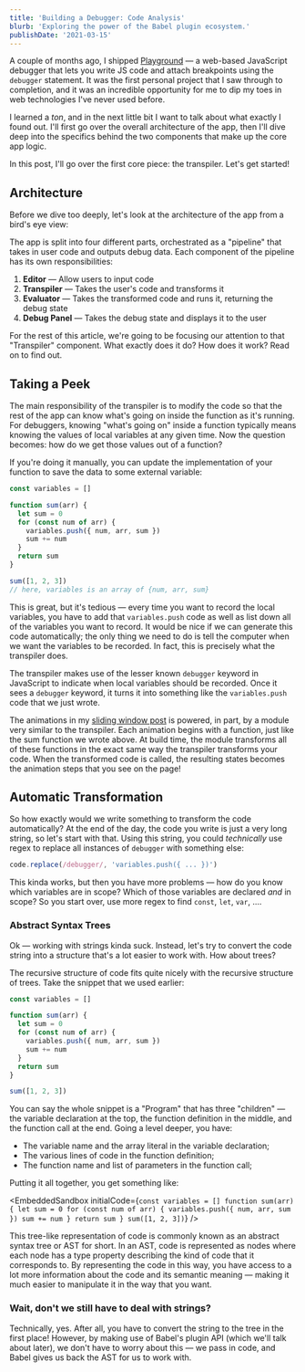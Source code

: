 ```yaml
---
title: 'Building a Debugger: Code Analysis'
blurb: 'Exploring the power of the Babel plugin ecosystem.'
publishDate: '2021-03-15'
---
```



A couple of months ago, I shipped [Playground]() — a web-based JavaScript debugger that lets you write JS code and attach breakpoints using the `debugger` statement. It was the first personal project that I saw through to completion, and it was an incredible opportunity for me to dip my toes in web technologies I've never used before.

I learned a _ton_, and in the next little bit I want to talk about what exactly I found out. I'll first go over the overall architecture of the app, then I'll dive deep into the specifics behind the two components that make up the core app logic.

In this post, I'll go over the first core piece: the transpiler. Let's get started!

## Architecture

Before we dive too deeply, let's look at the architecture of the app from a bird's eye view:

<Architecture />

The app is split into four different parts, orchestrated as a "pipeline" that takes in user code and outputs debug data. Each component of the pipeline has its own responsibilities:

1. **Editor** — Allow users to input code
2. **Transpiler** — Takes the user's code and transforms it
3. **Evaluator** — Takes the transformed code and runs it, returning the debug state
4. **Debug Panel** — Takes the debug state and displays it to the user

For the rest of this article, we're going to be focusing our attention to that "Transpiler" component. What exactly does it do? How does it work? Read on to find out.

## Taking a Peek

The main responsibility of the transpiler is to modify the code so that the rest of the app can know what's going on inside the function as it's running. For debuggers, knowing "what's going on" inside a function typically means knowing the values of local variables at any given time. Now the question becomes: how do we get those values out of a function?

If you're doing it manually, you can update the implementation of your function to save the data to some external variable:

```js
const variables = []

function sum(arr) {
  let sum = 0
  for (const num of arr) {
    variables.push({ num, arr, sum })
    sum += num
  }
  return sum
}

sum([1, 2, 3])
// here, variables is an array of {num, arr, sum}
```

This is great, but it's tedious — every time you want to record the local variables, you have to add that `variables.push` code as well as list down all of the variables you want to record. It would be nice if we can generate this code automatically; the only thing we need to do is tell the computer when we want the variables to be recorded. In fact, this is precisely what the transpiler does.

The transpiler makes use of the lesser known `debugger` keyword in JavaScript to indicate when local variables should be recorded. Once it sees a `debugger` keyword, it turns it into something like the `variables.push` code that we just wrote.

<Callout label="The transpiler powers this blog!">

The animations in my [sliding window post](../sliding-window) is powered, in part, by a module very similar to the transpiler. Each animation begins with a function, just like the sum function we wrote above. At build time, the module transforms all of these functions in the exact same way the transpiler transforms your code. When the transformed code is called, the resulting states becomes the animation steps that you see on the page!

</Callout>

## Automatic Transformation

So how exactly would we write something to transform the code automatically? At the end of the day, the code you write is just a very long string, so let's start with that. Using this string, you could _technically_ use regex to replace all instances of `debugger` with something else:

```jsx
code.replace(/debugger/, 'variables.push({ ... })')
```

This kinda works, but then you have more problems — how do you know which variables are in scope? Which of those variables are declared _and_ in scope? So you start over, use more regex to find `const`, `let`, `var`, ....

### Abstract Syntax Trees

Ok — working with strings kinda suck. Instead, let's try to convert the code string into a structure that's a lot easier to work with. How about trees?

The recursive structure of code fits quite nicely with the recursive structure of trees. Take the snippet that we used earlier:

```jsx
const variables = []

function sum(arr) {
  let sum = 0
  for (const num of arr) {
    variables.push({ num, arr, sum })
    sum += num
  }
  return sum
}

sum([1, 2, 3])
```

You can say the whole snippet is a "Program" that has three "children" — the variable declaration at the top, the function definition in the middle, and the function call at the end. Going a level deeper, you have:

- The variable name and the array literal in the variable declaration;
- The various lines of code in the function definition;
- The function name and list of parameters in the function call;

Putting it all together, you get something like:

<EmbeddedSandbox
  initialCode={`const variables = []
function sum(arr) {
  let sum = 0
  for (const num of arr) {
    variables.push({ num, arr, sum })
    sum += num
  }
  return sum
}
sum([1, 2, 3])`}
/>

This tree-like representation of code is commonly known as an abstract syntax tree or AST for short. In an AST, code is represented as nodes where each node has a type property describing the kind of code that it corresponds to. By representing the code in this way, you have access to a lot more information about the code and its semantic meaning — making it much easier to manipulate it in the way that you want.

### Wait, don't we still have to deal with strings?

Technically, yes. After all, you have to convert the string to the tree in the first place! However, by making use of Babel's plugin API (which we'll talk about later), we don't have to worry about this — we pass in code, and Babel gives us back the AST for us to work with.
